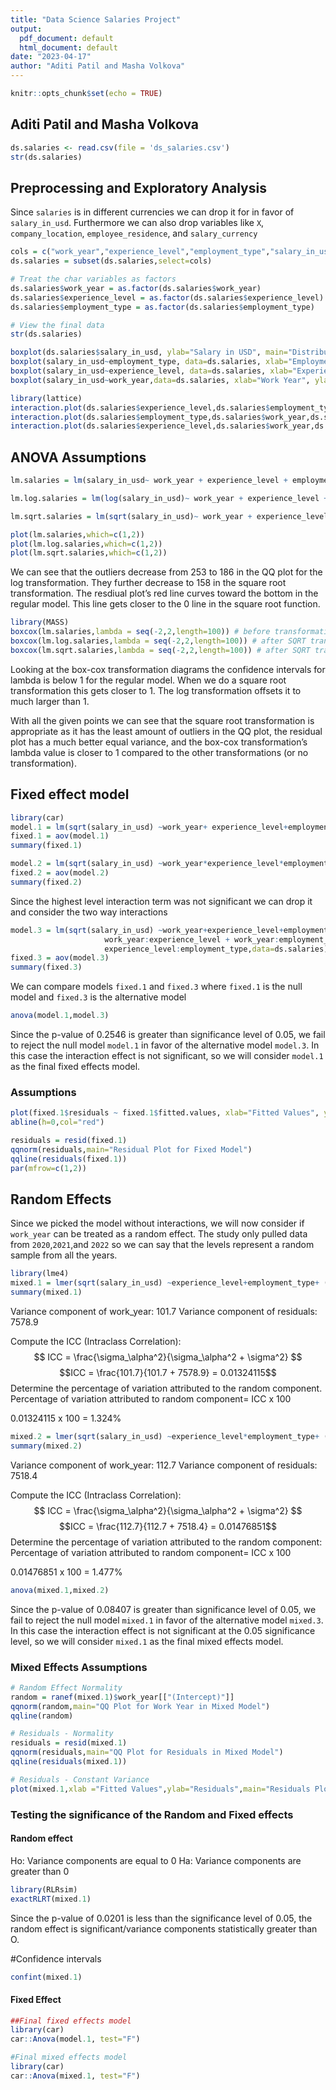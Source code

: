 ```yaml
---
title: "Data Science Salaries Project"
output:
  pdf_document: default
  html_document: default
date: "2023-04-17"
author: "Aditi Patil and Masha Volkova"
---
```


```r
knitr::opts_chunk$set(echo = TRUE)
```

## Aditi Patil and Masha Volkova 

```r
ds.salaries <- read.csv(file = 'ds_salaries.csv')
str(ds.salaries)
```

## Preprocessing and Exploratory Analysis
Since `salaries` is in different currencies we can drop it for in favor of `salary_in_usd`. Furthermore we can also drop variables like `X`, `company_location`, `employee_residence`, and `salary_currency`
```r
cols = c("work_year","experience_level","employment_type","salary_in_usd")
ds.salaries = subset(ds.salaries,select=cols)

# Treat the char variables as factors
ds.salaries$work_year = as.factor(ds.salaries$work_year)
ds.salaries$experience_level = as.factor(ds.salaries$experience_level)
ds.salaries$employment_type = as.factor(ds.salaries$employment_type)

# View the final data
str(ds.salaries)
```

```r
boxplot(ds.salaries$salary_in_usd, ylab="Salary in USD", main="Distribution of all salaries")
boxplot(salary_in_usd~employment_type, data=ds.salaries, xlab="Employment Type", ylab="Salary in USD", main="Salary by Employment Type")
boxplot(salary_in_usd~experience_level, data=ds.salaries, xlab="Experience Level", ylab="Salary in USD", main="Salary by Experience Level")
boxplot(salary_in_usd~work_year,data=ds.salaries, xlab="Work Year", ylab="Salary in USD", main="Salary by Work Year")
```
 
```r
library(lattice)
interaction.plot(ds.salaries$experience_level,ds.salaries$employment_type,ds.salaries$salary_in_usd, ylab ="Salary in USD", xlab="Experience Level", trace.label ="Employment Type")
interaction.plot(ds.salaries$employment_type,ds.salaries$work_year,ds.salaries$salary_in_usd, ylab ="Salary in USD", xlab="Employment Type", trace.label ="Work Year")
interaction.plot(ds.salaries$experience_level,ds.salaries$work_year,ds.salaries$salary_in_usd, ylab ="Salary in USD", xlab="Experience Level", trace.label ="Work Year")
```


## ANOVA Assumptions
```r
lm.salaries = lm(salary_in_usd~ work_year + experience_level + employment_type, data = ds.salaries)

lm.log.salaries = lm(log(salary_in_usd)~ work_year + experience_level + employment_type, data = ds.salaries)

lm.sqrt.salaries = lm(sqrt(salary_in_usd)~ work_year + experience_level + employment_type, data = ds.salaries)

plot(lm.salaries,which=c(1,2))
plot(lm.log.salaries,which=c(1,2))
plot(lm.sqrt.salaries,which=c(1,2))

```
We can see that the outliers decrease from 253 to 186 in the QQ plot for the log transformation. They further decrease to 158 in the square root transformation. The resdiual plot's red line curves toward the bottom in the regular model. This line gets closer to the 0 line in the square root function.

```r
library(MASS)
boxcox(lm.salaries,lambda = seq(-2,2,length=100)) # before transformation
boxcox(lm.log.salaries,lambda = seq(-2,2,length=100)) # after SQRT transformation
boxcox(lm.sqrt.salaries,lambda = seq(-2,2,length=100)) # after SQRT transformation
```
Looking at the box-cox transformation diagrams the confidence intervals for lambda is below 1 for the regular model. When we do a square root transformation this gets closer to 1. The log transformation offsets it to much larger than 1. 

With all the given points we can see that the square root transformation is appropriate as it has the least amount of outliers in the QQ plot, the residual plot has a much better equal variance, and the box-cox transformation's lambda value is closer to 1 compared to the other transformations (or no transformation).

## Fixed effect model
```r
library(car)
model.1 = lm(sqrt(salary_in_usd) ~work_year+ experience_level+employment_type,data=ds.salaries)
fixed.1 = aov(model.1)
summary(fixed.1)
```
```r
model.2 = lm(sqrt(salary_in_usd) ~work_year*experience_level*employment_type,data=ds.salaries)
fixed.2 = aov(model.2)
summary(fixed.2)
```
Since the highest level interaction term was not significant we can drop it and consider the two way interactions
```r
model.3 = lm(sqrt(salary_in_usd) ~work_year+experience_level+employment_type +
                     work_year:experience_level + work_year:employment_type + 
                     experience_level:employment_type,data=ds.salaries)
fixed.3 = aov(model.3)
summary(fixed.3)
```
We can compare models `fixed.1` and `fixed.3` where `fixed.1` is the null model and `fixed.3` is the alternative model
```r
anova(model.1,model.3)
```
Since the p-value of 0.2546 is greater than significance level of 0.05, we fail to reject the null model `model.1` in favor of the alternative model `model.3`. In this case the interaction effect is not significant, so we will consider `model.1` as the final fixed effects model.

### Assumptions
```r
plot(fixed.1$residuals ~ fixed.1$fitted.values, xlab="Fitted Values", ylab="Residuals", main="Residual Plot for Fixed Model")
abline(h=0,col="red")
```
```r
residuals = resid(fixed.1)
qqnorm(residuals,main="Residual Plot for Fixed Model")
qqline(residuals(fixed.1))
par(mfrow=c(1,2))
```


## Random Effects
Since we picked the model without interactions, we will now consider if `work_year` can be treated as a random effect. The study only pulled data from `2020`,`2021`,and `2022` so we can say that the levels represent a random sample from all the years.
```r
library(lme4)
mixed.1 = lmer(sqrt(salary_in_usd) ~experience_level+employment_type+ (1|work_year), data =ds.salaries)
summary(mixed.1)
```
Variance component of work_year: 101.7
Variance component of residuals: 7578.9

Compute the ICC (Intraclass Correlation):
$$ ICC = \frac{\sigma_\alpha^2}{\sigma_\alpha^2 + \sigma^2} $$
$$ICC = \frac{101.7}{101.7 + 7578.9} = 0.01324115$$
Determine the percentage of variation attributed to the random component.
Percentage of variation attributed to random component= ICC x 100

0.01324115 x 100 = 1.324%

```r
mixed.2 = lmer(sqrt(salary_in_usd) ~experience_level*employment_type+ (1|work_year), data =ds.salaries)
summary(mixed.2)
```
Variance component of work_year: 112.7
Variance component of residuals: 7518.4

Compute the ICC (Intraclass Correlation):
$$ ICC = \frac{\sigma_\alpha^2}{\sigma_\alpha^2 + \sigma^2} $$
$$ICC = \frac{112.7}{112.7 + 7518.4} = 0.01476851$$
Determine the percentage of variation attributed to the random component:
Percentage of variation attributed to random component= ICC x 100

0.01476851 x 100 = 1.477%


```r
anova(mixed.1,mixed.2)
```
Since the p-value of 0.08407 is greater than significance level of 0.05, we fail to reject the null model `mixed.1` in favor of the alternative model `mixed.3`. In this case the interaction effect is not significant at the 0.05 significance level, so we will consider `mixed.1` as the final mixed effects model.

### Mixed Effects Assumptions
```r
# Random Effect Normality
random = ranef(mixed.1)$work_year[["(Intercept)"]]
qqnorm(random,main="QQ Plot for Work Year in Mixed Model")
qqline(random)

# Residuals - Normality
residuals = resid(mixed.1)
qqnorm(residuals,main="QQ Plot for Residuals in Mixed Model")
qqline(residuals(mixed.1))

# Residuals - Constant Variance
plot(mixed.1,xlab ="Fitted Values",ylab="Residuals",main="Residuals Plot of Mixed Model")
```


### Testing the significance of the Random and Fixed effects
#### Random effect

 Ho: Variance components are equal to 0
 Ha: Variance components are greater than 0
```r
library(RLRsim)
exactRLRT(mixed.1)
```
Since the p-value of 0.0201 is less than the significance level of 0.05, the random effect is significant/variance components statistically greater than O.

#Confidence intervals
```r
confint(mixed.1)
```

#### Fixed Effect
```r
##Final fixed effects model
library(car)
car::Anova(model.1, test="F")

```
```r
#Final mixed effects model
library(car)
car::Anova(mixed.1, test="F")
```
